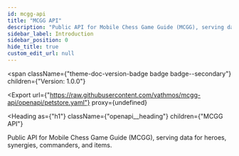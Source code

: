 ```yaml
---
id: mcgg-api
title: "MCGG API"
description: "Public API for Mobile Chess Game Guide (MCGG), serving data for heroes, synergies, commanders, and items."
sidebar_label: Introduction
sidebar_position: 0
hide_title: true
custom_edit_url: null
---
```



<span
  className={"theme-doc-version-badge badge badge--secondary"}
  children={"Version: 1.0.0"}
>
</span>

<Export
  url={"https://raw.githubusercontent.com/vathmos/mcgg-api/openapi/petstore.yaml"}
  proxy={undefined}
>
  
</Export>

<Heading
  as={"h1"}
  className={"openapi__heading"}
  children={"MCGG API"}
>
</Heading>



Public API for Mobile Chess Game Guide (MCGG), serving data for heroes, synergies, commanders, and items.


      